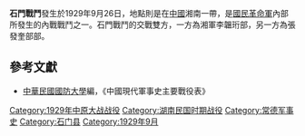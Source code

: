 {{Infobox Military Conflict|
campaign=|
image=|
caption=|
conflict=石門戰鬥|
date=1929年9月26日|
place=[[中國|中國]]湘南|
result=張發奎被截擊，傷亡頗重。|
combatant1=湘軍李韞珩部|
combatant2=張發奎部| 
commander1=李韞珩|
commander2=張發奎|
strength1=|
strength2=|
casualties1=|
casualties2=|
}}

'''石門戰鬥'''發生於1929年9月26日，地點則是在[[中國|中國]]湘南一帶，是[[國民革命軍|國民革命軍]]內部所發生的內戰戰鬥之一。石門戰鬥的交戰雙方，一方為湘軍李韞珩部，另一方為張發奎部部。
==參考文獻==
*[[中華民國|中華民國]][[國防大學_(臺灣)|國防大學]]編，《中國現代軍事史主要戰役表》

{{中原大戰}}

[[Category:1929年中原大战战役|Category:1929年中原大战战役]]
[[Category:湖南民国时期战役|Category:湖南民国时期战役]]
[[Category:常德军事史|Category:常德军事史]]
[[Category:石门县|Category:石门县]]
[[Category:1929年9月|Category:1929年9月]]